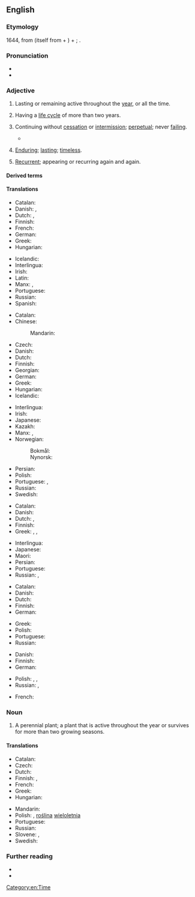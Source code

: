 ==English==

===Etymology===
1644, from {{bor|en|la|perennis||lasting through the whole year}} (itself from {{m|la|per-||through}} + {{m|la|annus||year}}) + {{af|en|-al}}; {{glossary|surface analysis}} {{confix|en|per|ennial}}.

===Pronunciation===
* {{IPA|en|/pəˈɹɛni.əl/}}
* {{audio|en|en-us-perennial.ogg|Audio (US)}}

===Adjective===
{{en-adj|-}}

# Lasting or remaining active throughout the [[year]], or all the time.
#: {{ux|en|a '''perennial''' stream}}
# {{lb|en|botany|of a plant}} Having a [[life cycle]] of more than two years.
#: {{cot|en|annual|biennial}}
# {{lb|en|figuratively}} Continuing without [[cessation]] or [[intermission]]; [[perpetual]]; never [[failing]].
#: {{syn|en|perpetual|permanent|unceasing}}
#* {{quote-book|en|year=1790|authorlink=Edmund Burke|first=Edmund|last=Burke|title=[[s:Reflections on the Revolution in France|Reflections on the Revolution in France]]|passage=The '''perennial''' existence of bodies corporate and their fortunes are things particularly suited to a man who has long views…}}
# {{lb|en|figuratively}} [[enduring|Enduring]]; [[lasting]]; [[timeless]].
#: {{syn|en|timeless|everlasting|perpetual|Thesaurus:eternal}}
#: {{ux|en|His artwork has a '''perennial''' beauty.}}
# {{lb|en|figuratively}} [[recurrent|Recurrent]]; appearing or recurring again and again.
#: {{syn|en|recurring|repetitious|Thesaurus:repetitive}}
#: {{ux|en|Change is a '''perennial''' theme in politics.}}
#: {{ux|en|a '''perennial''' candidate}}

====Derived terms====
{{der4|en
|perennate
|perennation
|perennialism
|perennialist
|perenniality
|perennialization
|perennialize
|perennially
|perenniation
|perennity
}}

====Translations====
{{trans-top|lasting or remaining active throughout the year, or all the time}}
* Catalan: {{t|ca|perenne}}
* Danish: {{t|da|helårlig}}, {{t+|da|evig}}
* Dutch: {{t|nl|gansjarig}}, {{t+|nl|eeuwig}}
* Finnish: {{t|fi|ympärivuotinen}}
* French: {{t+|fr|pérenne}}
* German: {{t+|de|ganzjährig}}
* Greek: {{t+|el|αέναος|m|sc=Grek}}
* Hungarian: {{t+|hu|állandó}}
{{trans-mid}}
* Icelandic: {{t+|is|fjölær|m}}
* Interlingua: {{t|ia|perenne}}
* Irish: {{t|ga|ilbhliantúil}}
* Latin: {{t|la|perennis}}
* Manx: {{t|gv|yl-vleeantagh}}, {{t|gv|yl-vleinoil}}
* Portuguese: {{t+|pt|perene}}
* Russian: {{t+|ru|круглогоди́чный}}
* Spanish: {{t+|es|perenne}}
{{trans-bottom}}

{{trans-top|(of a plant) Having a life cycle of more than two years}}
* Catalan: {{t|ca|perenne}}
* Chinese:
*: Mandarin: {{t+|cmn|多年生|tr=duōniánshēng|sc=Hani}}
* Czech: {{t+|cs|trvalka|f}}
* Danish: {{t|da|flerårig}}
* Dutch: {{t+|nl|meerjarig}}
* Finnish: {{t+|fi|monivuotinen}}
* Georgian: {{t|ka|მრავალწლოვანი}}
* German: {{t+|de|mehrjährig}}
* Greek: {{t+|el|πολυετής}}
* Hungarian: {{t+|hu|évelő}}
* Icelandic: {{t+|is|fjölær|m}}
{{trans-mid}}
* Interlingua: {{t|ia|perenne}}
* Irish: {{t|ga|ilbhliantúil}}
* Japanese: {{t|ja|多年生|tr=たねんせいの, tanensei no|alt=多年生の|sc=Jpan}}
* Kazakh: {{t|kk|көпжылдық}}
* Manx: {{t|gv|yl-vleeantagh}}, {{t|gv|yl-vleinoil}}
* Norwegian:
*: Bokmål: {{t|nb|flerårig}}
*: Nynorsk: {{t|nn|fleirårig}}
* Persian: {{t+|fa|چندساله|tr=čand-sâle|sc=fa-Arab}}
* Polish: {{t+|pl|wieloletni|m}}
* Portuguese: {{t+|pt|perene}}, {{t+|pt|vivaz}}
* Russian: {{t+|ru|многоле́тний}}
* Swedish: {{t+|sv|flerårig}}
{{trans-bottom}}

{{trans-top|continuing without cessation or intermission; perpetual; permanent; unceasing; never failing}}
* Catalan: {{t|ca|perenne}}
* Danish: {{t+|da|evig}}
* Dutch: {{t+|nl|voortdurend}}, {{t+|nl|eeuwig}}
* Finnish: {{t+|fi|jatkuva}}
* Greek: {{t+|el|αέναος|m|sc=Grek}}, {{t+|el|αιώνιος|m|sc=Grek}}, {{t+|el|διηνεκής|m|f|sc=Grek}}
{{trans-mid}}
* Interlingua: {{t|ia|perenne}}
* Japanese: {{t+|ja|永続|tr=えいぞくする, eizoku suru|alt=永続する|sc=Jpan}}
* Maori: {{t|mi|tautini }}
* Persian: {{t+|fa|جاوید|tr=jâvid|sc=fa-Arab}}
* Portuguese: {{t+|pt|perene}}
* Russian: {{t+|ru|постоя́нный}}, {{t+|ru|ве́чный}}
{{trans-bottom}}

{{trans-top|enduring; lasting; timeless}}
* Catalan: {{t|ca|perenne}}
* Danish: {{t+|da|evig}}
* Dutch: {{t+|nl|eeuwig}}
* Finnish: {{t+|fi|ajaton}}
* German: {{t+|de|dauerhaft}}
{{trans-mid}}
* Greek: {{t+|el|διηνεκής|m|f|sc=Grek}}
* Polish: {{t+|pl|odwieczny|m}}
* Portuguese: {{t+|pt|perene}}
* Russian: {{t+|ru|ве́чный}}
{{trans-bottom}}

{{trans-top|recurrent; appearing or recurring again and again}}
* Danish: {{t|da|tilbagevendende}}
* Finnish: {{t+|fi|toistuva}}
* German: {{t+|de|wiederkehrend}}
{{trans-mid}}
* Polish: {{t+|pl|częsty}}, {{t|pl|powracający}}, {{t|pl|powtarzający się|m}}
* Russian: {{t+|ru|повторя́ющийся}}, {{t+|ru|возвраща́ющийся}}
{{trans-bottom}}

{{checktrans-top}}
* French: {{t+check|fr|pérenne}}
{{trans-mid}}
{{trans-bottom}}

===Noun===
{{en-noun}}

# A perennial plant; a plant that is active throughout the year or survives for more than two growing seasons.
#: {{cot|en|annual|biennial|evergreen}}

====Translations====
{{trans-top|perennial plant}}
* Catalan: {{t|ca|perennifoli}}
* Czech: {{t+|cs|trvalka|f}}
* Dutch: {{t+|nl|meerjarig|alt=meerjarige}} {{t+|nl|plant|f}}
* Finnish: {{t+|fi|perenna}}, {{t|fi|[[monivuotinen]] [[kasvi]]}}
* French: {{t+|fr|vivace|m|f}}
* Greek: {{t+|el|πολυετές|n|sc=Grek}}
* Hungarian: {{t+|hu|évelő}}
{{trans-mid}}
* Mandarin: {{t+|cmn|多年生|tr=duōniánshēng|sc=Hani}}
* Polish: {{t+|pl|bylina|f}}, [[roślina]] [[wieloletnia]] {{g|f}}
* Portuguese: {{t|pt|[[planta]] [[perene]]|f}}
* Russian: {{t+|ru|многолетнее}} {{t+|ru|расте́ние|n}}
* Slovene: {{t|sl|trajnica}}, {{t|sl|večletna rastlina}}
* Swedish: {{t+|sv|perenn}}
{{trans-bottom}}

===Further reading===
* {{pedia|perennial (disambiguation)|perennial}}
* {{pedia|perennial plant}}

[[Category:en:Time]]